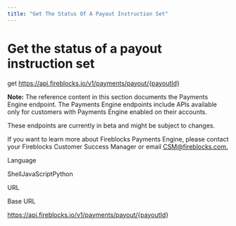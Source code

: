 ```yaml
---
title: "Get The Status Of A Payout Instruction Set"
---
```

  
  # Get the status of a payout instruction set

get https://api.fireblocks.io/v1/payments/payout/{payoutId}

**Note:** The reference content in this section documents the Payments Engine endpoint. The Payments Engine endpoints include APIs available only for customers with Payments Engine enabled on their accounts.  
  
  
These endpoints are currently in beta and might be subject to changes.  
  
  
If you want to learn more about Fireblocks Payments Engine, please contact your Fireblocks Customer Success Manager or email [CSM@fireblocks.com.](mailto:CSM@fireblocks.com.)  

Language

ShellJavaScriptPython

URL

Base URL

https://api.fireblocks.io/v1/payments/payout/{payoutId}